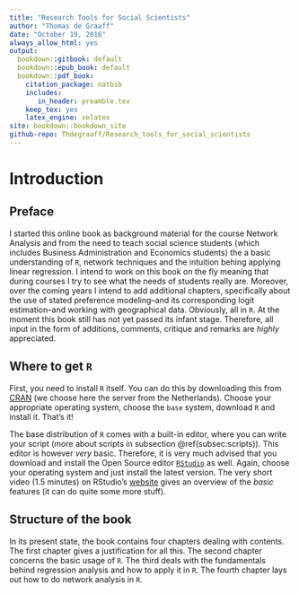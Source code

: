 ```yaml
---
title: "Research Tools for Social Scientists"
author: "Thomas de Graaff"
date: "October 19, 2016"
always_allow_html: yes
output:
  bookdown::gitbook: default
  bookdown::epub_book: default
  bookdown::pdf_book:
    citation_package: natbib
    includes:
       in_header: preamble.tex
    keep_tex: yes
    latex_engine: xelatex
site: bookdown::bookdown_site
github-repo: Thdegraaff/Research_tools_for_social_scientists
---
```


# Introduction 

## Preface

I started this online book as background material for the course Network Analysis and from the need to teach social science students (which includes Business Administration and Economics students) the a basic understanding of `R`, network techniques and the intuition behing applying linear regression. I intend to work on this book on the fly meaning that during courses I try to see what the needs of students really are. Moreover, over the coming years I intend to add additional chapters, specifically about the use of stated preference modeling--and its corresponding logit estimation--and working with geographical data. Obviously, all in `R`. At the moment this book still has not yet passed its infant stage. Therefore, all input in the form of additions, comments, critique and remarks are *highly* appreciated. 

## Where to get `R`

First, you need to install `R` itself. You can do this by downloading this from [CRAN](http://cran.xl-mirror.nl/) (we choose here the server from the Netherlands). Choose your appropriate operating system, choose the `base` system, download `R` and install it. That's it!

The base distribution of `R` comes with a built-in editor, where you can write your script (more about scripts in subsection \@ref(subsec:scripts)). This editor is however *very* basic. Therefore, it is very much advised that you download and install the Open Source editor [`RStudio`](https://www.rstudio.com/products/rstudio/download/) as well. Again, choose your operating system and just install the latest version. The very short video (1.5 minutes) on RStudio's [website](https://www.rstudio.com/products/rstudio/) gives an overview of the *basic* features (it can do quite some more stuff). 

## Structure of the book

In its present state, the book contains four chapters dealing with contents. The first chapter gives a justification for all this. The second chapter concerns the basic usage of `R`. The third deals with the fundamentals behind regression analysis and how to apply it in `R`. The fourth chapter lays out how to do network analysis in `R`. 
